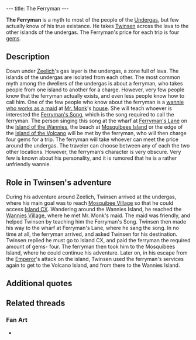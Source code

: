 ---
title: The Ferryman
---

{{twinsunica import}}{{Infobox Character
 |image=Ferryman.jpg
 |race=wannie
 |gender=male
 |size=average
 |age=adult
 |magical=no
 |lba1=
 |lba2=yes
 |alignment=neutral
 |occupation=Ferryman
 |requires=Gem
 |amount=4
 |fam1=
 |fam2=
 |planet=
 |island=
 |building=
}}
{{Quote
 |quote=Whoever wants to cross the ocean of fire must pay the price. Four gems is the fare. Where do you want to go?
 |character=The Ferryman}}

'''The Ferryman''' is a myth to most of the people of the [[Zeelich's Undergas|Undergas]], but few actually know of his true existance. He takes [[Twinsen]] across the lava to the other islands of the undergas. The Ferryman's price for each trip is four [[gem]]s.

==Description==
Down under [[Zeelich]]'s gas layer is the undergas, a zone full of lava. The islands of the undergas are isolated from each other. The most common myth among the dwellers of the undergas is about a ferryman, who takes people from one island to another for a charge.
However, very few people know that the ferryman actually exists, and even less people know how to call him. One of the few people who know about the ferryman is a [[Annie|wannie who works as a maid]] at [[Mr. Monk]]'s [[Mr. Lemoine's house|house]]. She will teach whoever is interested the [[Ferryman's Song]], which is the song required to call the ferryman. The person singing this song at the wharf at [[Ferryman's Lane]] on the [[Island of the Wannies]], the beach at [[Mosquibees Island]] or the edge of the [[Island of the Volcano]] will be met by the ferryman, who will then charge four gems for a trip. The ferryman will take whoever can meet the price around the undergas. The traveler can choose between any of each the two other locations.
However, the ferryman’s character is very obscure. Very few is known about his personality, and it is rumored that he is a rather unfriendly wannie.

==Role in Twinsen's adventure==
During his adventure around Zeelich, Twinsen arrived at the undergas, where his main goal was to reach [[Mosquibee Village]] so that he could access [[Island CX]]. Wandering around the Wannies Island, he reached the [[Wannies Village]], where he met Mr. Monk's maid. The maid was friendly, and helped Twinsen by teaching him the Ferryman's Song. Twinsen then made his way to the wharf at Ferryman's Lane, where he sang the song. In no time at all, the ferryman arrived, and asked Twinsen for his destination. Twinsen replied he must go to Island CX, and paid the ferryman the required amount of gems- four. The ferryman then took him to the Mosquibees Island, where he could continue his adventure. Later on, in his escape from the [[Emperor]]'s attack on the island, Twinsen used the ferryman's services again to get to the Volcano Island, and from there to the Wannies Island.

==Additional quotes==
{{Quote
 |quote=Ferryman if you please,<br>
Take me across the raging seas,<br>
For a few gems, I take your boat,<br>
I cannot swim, I cannot float!!
 |character=Ferryman's Song}}

==Related threads==
===Fan Art===
* {{post|id=226830|title=Edited Film Pictures}}

<!-- remove these category links when they're all automated by categorizers...
[[Category:Wannies Island inhabitants]]
[[Category:Mosquibees Island inhabitants]]
[[Category:Volcano Island inhabitants]] -->